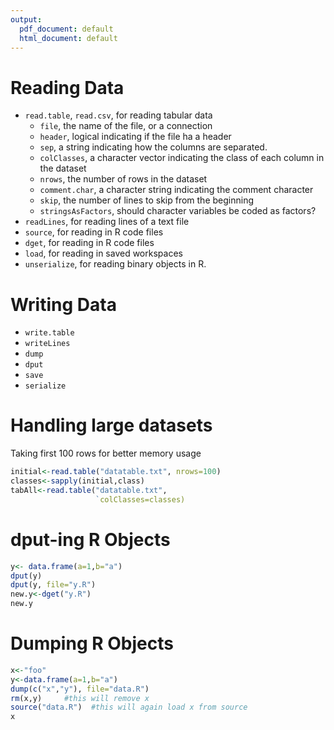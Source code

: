 ```yaml
---
output:
  pdf_document: default
  html_document: default
---
```

# Reading Data

* `read.table`, `read.csv`, for reading tabular data
  + `file`, the name of the file, or a connection
  + `header`, logical indicating if the file ha a header
  + `sep`, a string indicating how the columns are separated.
  + `colClasses`, a character vector indicating the class of each column in the dataset
  + `nrows`, the number of rows in the dataset
  + `comment.char`, a character string indicating the comment character
  + `skip`, the number of lines to skip from the beginning
  + `stringsAsFactors`, should character variables be coded as factors?
  
* `readLines`, for reading lines of a text file
* `source`, for reading in R code files
* `dget`, for reading in R code files
* `load`, for reading in saved workspaces
* `unserialize`, for reading binary objects in R.

# Writing Data

* `write.table`
* `writeLines`
* `dump`
* `dput`
* `save`
* `serialize`

# Handling large datasets

Taking first 100 rows for better memory usage
```r
initial<-read.table("datatable.txt", nrows=100)
classes<-sapply(initial,class)
tabAll<-read.table("datatable.txt",
                   `colClasses=classes)
```
# dput-ing R Objects
```r
y<- data.frame(a=1,b="a")
dput(y)
dput(y, file="y.R")
new.y<-dget("y.R")
new.y
```
# Dumping R Objects

```r
x<-"foo"
y<-data.frame(a=1,b="a")
dump(c("x","y"), file="data.R")
rm(x,y)     #this will remove x
source("data.R")  #this will again load x from source
x
```






